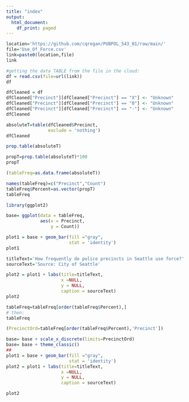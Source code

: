 ```yaml
---
title: "index"
output:
  html_document:
    df_print: paged
---
```


```r
location='https://github.com/cqregan/PUBPOL_543_01/raw/main/'
file='Use_Of_Force.csv'
link=paste0(location,file)
link
```

```r
#getting the data TABLE from the file in the cloud:
df = read.csv(file=url(link))
df
```

```r
dfCleaned = df
dfCleaned["Precinct"][dfCleaned["Precinct"] == "X"] <- "Unknown"
dfCleaned["Precinct"][dfCleaned["Precinct"] == "0"] <- "Unknown"
dfCleaned["Precinct"][dfCleaned["Precinct"] == "-"] <- "Unknown"
dfCleaned
```

```r
absoluteT=table(dfCleaned$Precinct,
                exclude = 'nothing') 
dfCleaned
```
```r
prop.table(absoluteT)
```
```r
propT=prop.table(absoluteT)*100
propT
```

```r
(tableFreq=as.data.frame(absoluteT))
```
```r
names(tableFreq)=c("Precinct","Count")
tableFreq$Percent=as.vector(propT)
tableFreq
```
```r
library(ggplot2)
```


```r
base= ggplot(data = tableFreq, 
             aes(x = Precinct,
                 y = Count)) 
```

```r
plot1 = base + geom_bar(fill ="gray",
                        stat = 'identity') 
plot1
```

```r
titleText='How frequently do police precincts in Seattle use force?'
sourceText='Source: City of Seattle'

plot2 = plot1 + labs(title=titleText,
                     x =NULL, 
                     y = NULL,
                     caption = sourceText) 
plot2
```

```r
tableFreq=tableFreq[order(tableFreq$Percent),]
# then:
tableFreq
```

```r
(PrecinctOrd=tableFreq[order(tableFreq$Percent),'Precinct'])
```
```r
base= base + scale_x_discrete(limits=PrecinctOrd) 
base= base + theme_classic()
##
plot1 = base + geom_bar(fill ="gray",
                        stat = 'identity') 
plot2 = plot1 + labs(title=titleText,
                     x =NULL, 
                     y = NULL,
                     caption = sourceText)

plot2
```

